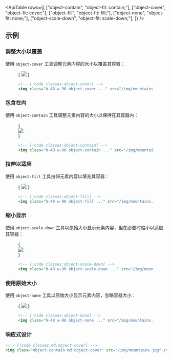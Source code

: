 

<ApiTable
  rows={[
    ["object-contain", "object-fit: contain;"],
    ["object-cover", "object-fit: cover;"],
    ["object-fill", "object-fit: fill;"],
    ["object-none", "object-fit: none;"],
    ["object-scale-down", "object-fit: scale-down;"],
  ]}
/>

## 示例

### 调整大小以覆盖

使用 `object-cover` 工具调整元素内容的大小以覆盖其容器：

<Figure>

<Example>
  {
    <img
      className="mx-auto h-48 w-96 rounded-lg object-cover"
      src="https://images.unsplash.com/photo-1554629947-334ff61d85dc?ixid=MnwxMjA3fDB8MHxwaG90by1wYWdlfHx8fGVufDB8fHx8&ixlib=rb-1.2.1&auto=format&fit=crop&w=1000&h=1000&q=90"
    />
  }
</Example>

```html
<!-- [!code classes:object-cover] -->
<img class="h-48 w-96 object-cover ..." src="/img/mountains.jpg" />
```

</Figure>

### 包含在内

使用 `object-contain` 工具调整元素内容的大小以保持在其容器内：

<Figure>

<Example>
  {
    <div className="relative mx-auto w-96">
      <Stripes border className="absolute inset-0 h-full rounded-lg" />
      <img
        className="relative h-48 w-full object-contain"
        src="https://images.unsplash.com/photo-1554629947-334ff61d85dc?ixid=MnwxMjA3fDB8MHxwaG90by1wYWdlfHx8fGVufDB8fHx8&ixlib=rb-1.2.1&auto=format&fit=crop&w=1000&h=1000&q=90"
      />
    </div>
  }
</Example>

```html
<!-- [!code classes:object-contain] -->
<img class="h-48 w-96 object-contain ..." src="/img/mountains.jpg" />
```

</Figure>

### 拉伸以适应

使用 `object-fill` 工具拉伸元素内容以填充其容器：

<Figure>

<Example>
  {
    <img
      className="mx-auto h-48 w-96 rounded-lg object-fill"
      src="https://images.unsplash.com/photo-1554629947-334ff61d85dc?ixid=MnwxMjA3fDB8MHxwaG90by1wYWdlfHx8fGVufDB8fHx8&ixlib=rb-1.2.1&auto=format&fit=crop&w=1000&h=1000&q=90"
    />
  }
</Example>

```html
<!-- [!code classes:object-fill] -->
<img class="h-48 w-96 object-fill ..." src="/img/mountains.jpg" />
```

</Figure>

### 缩小显示

使用 `object-scale-down` 工具以原始大小显示元素内容，但在必要时缩小以适应其容器：

<Figure>

<Example>
  {
    <div className="relative mx-auto w-96 rounded-lg">
      <Stripes border className="absolute inset-0 h-full rounded-lg" />
      <img
        className="relative h-48 w-full object-scale-down"
        src="https://images.unsplash.com/photo-1554629947-334ff61d85dc?ixid=MnwxMjA3fDB8MHxwaG90by1wYWdlfHx8fGVufDB8fHx8&ixlib=rb-1.2.1&auto=format&fit=crop&w=128&h=160&q=80"
      />
    </div>
  }
</Example>

```html
<!-- [!code classes:object-scale-down] -->
<img class="h-48 w-96 object-scale-down ..." src="/img/mountains.jpg" />
```

</Figure>

### 使用原始大小

使用 `object-none` 工具以原始大小显示元素内容，忽略容器大小：

<Figure>

<Example>
  {
    <img
      className="mx-auto h-48 w-96 rounded-lg object-none"
      src="https://images.unsplash.com/photo-1554629947-334ff61d85dc?ixid=MnwxMjA3fDB8MHxwaG90by1wYWdlfHx8fGVufDB8fHx8&ixlib=rb-1.2.1&auto=format&fit=crop&w=1000&h=1000&q=90"
    />
  }
</Example>

```html
<!-- [!code classes:object-none] -->
<img class="h-48 w-96 object-none ..." src="/img/mountains.jpg" />
```

</Figure>

### 响应式设计

<ResponsiveDesign property="object-fit">

```html
<!-- [!code classes:md:object-cover] -->
<img class="object-contain md:object-cover" src="/img/mountains.jpg" />
```

</ResponsiveDesign>